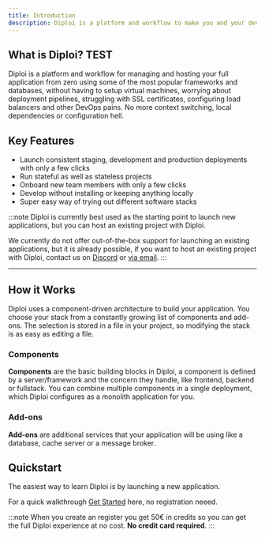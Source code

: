 ```yaml
---
title: Introduction
description: Diploi is a platform and workflow to make you and your development team both happy and efficient.
---
```


## What is Diploi? TEST

Diploi is a platform and workflow for managing and hosting your full application from zero using some of the most popular frameworks and databases, without having to setup virtual machines, worrying about deployment pipelines, struggling with SSL certificates, configuring load balancers and other DevOps pains. No more context switching, local dependencies or configuration hell.

## Key Features

- Launch consistent staging, development and production deployments with only a few clicks
- Run stateful as well as stateless projects
- Onboard new team members with only a few clicks
- Develop without installing or keeping anything locally
- Super easy way of trying out different software stacks

:::note
Diploi is currently best used as the starting point to launch new applications, but you can host an existing project with Diploi.

We currently do not offer out-of-the-box support for launching an existing applications, but it is already possible, if you want to host an existing project with Diploi, contact us on [Discord](https://discord.gg/vvgQxVjC8G) or [via email](mailto:hello@diploi.com).
:::

***

## How it Works

Diploi uses a component-driven architecture to build your application. You choose your stack from a constantly growing list of components and add-ons. The selection is stored in a file in your project, so modifying the stack is as easy as editing a file.

### Components

**Components** are the basic building blocks in Diploi, a component is defined by a server/framework and the concern they handle, like frontend, backend or fullstack. You can combine multiple components in a single deployment, which Diploi configures as a monolith application for you.

<ComponentList/>

### Add-ons

**Add-ons** are additional services that your application will be using like a database, cache server or a message broker.

<AddonList/>


## Quickstart

The easiest way to learn Diploi is by launching a new application.

For a quick walkthrough [Get Started](/get-started/)  here, no registration neeed.

:::note
When you create an register you get 50€ in credits so you can get the full Diploi experience at no cost. **No credit card required**.
:::